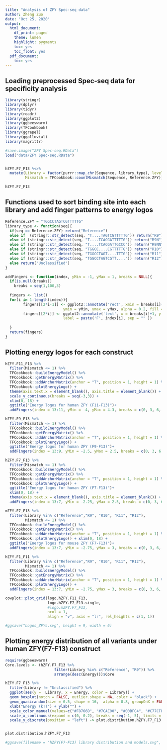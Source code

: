 ```yaml
---
title: "Analysis of ZFY Spec-seq data"
author: Zheng Zuo
date: "Oct 25, 2020"
output:
  html_document:
    df_print: paged
    theme: lumen
    highlight: pygments
    toc: yes
    toc_float: yes
  pdf_document:
    toc: yes
---
```

## Loading preprocessed Spec-seq data for specificity analysis
```r
library(stringr)
library(dplyr)
library(tidyr)
library(readr)
library(ggplot2)
library(ggbeeswarm)
library(TFCookbook)
library(ggrepel)
library(ggalluvial)
library(magrittr)

#save.image("ZFY Spec-seq.RData")
load("data/ZFY Spec-seq.RData")


hZFY.F7_F13 %<>%
  mutate(Library = factor(purrr::map_chr(Sequence, library_type), levels = c("Reference", "R9", "R9N", "R9NN", "R10", "R11", "R12")),
         Mismatch = TFCookbook::countMismatch(Sequence, Reference.ZFY))

hZFY.F7_F13
```
## Functions used to sort binding site into each library and add finger patterns to energy logos

```r
Reference.ZFY = "TGGCCTAGTCGTTTTTG"
library_type <- function(seq){
  if(seq == Reference.ZFY) return("Reference")
  else if  (stringr::str_detect(seq, "T....TAGTCGTTTTTG")) return("R9")
  else if (stringr::str_detect(seq, "T....TCACGATTTTTG")) return("R9N")
  else if (stringr::str_detect(seq, "T....TCACGATTGCCC")) return("R9NN")
  else if (stringr::str_detect(seq, "TGGCC....CGTTTTTG")) return("R10")
  else if (stringr::str_detect(seq, "TGGCCTAGT....TTTG")) return("R11")
  else if (stringr::str_detect(seq, "TGGCCTAGTCGTT....")) return("R12")
  else return("Unclassified")
}

addFingers <- function(index, yMin = -1, yMax = 1, breaks = NULL){
  if(is.null(breaks))
    breaks = seq(1,100,3)
  
  fingers <- list()
  for(i in 1:length(index)){
        fingers[[2*i-1]] <- ggplot2::annotate('rect', xmin = breaks[i]-0.5, xmax = breaks[i+1] - 0.5,
                          ymin = yMin, ymax = yMax, alpha = 0.2, fill = ifelse(i%%2==1, 'grey', 'black'))
        fingers[[2*i]] <- ggplot2::annotate('text', x = breaks[i]+1, y = yMax-0.1,
                          label = paste('F', index[i], sep = "" )) 
        
  }
  return(fingers)
}
```


## Plotting energy logos for each construct
```r
hZFY.F11_F13 %>%
  filter(Mismatch <= 1) %>%
  TFCookbook::buildEnergyModel() %>%
  TFCookbook::getEnergyMatrix() %>%
  TFCookbook::addAnchorMatrix(anchor = "T", position = 1, height = 1) %>%
  TFCookbook::plotEnergyLogo() +
  theme(axis.text.x = element_blank(), axis.title = element_blank()) +
  scale_y_continuous(breaks = seq(-3,3)) +
  xlim(0, 18) +
  ggtitle("Energy logos for human ZFY (F11-F13)")+
  addFingers(index = 13:11, yMin = -4, yMax = 4.3, breaks = c(0, 3, 6, 8)) -> logo.hZFY.F11_F13

hZFY.F9_F13 %>%
  filter(Mismatch <= 1) %>%
  TFCookbook::buildEnergyModel() %>%
  TFCookbook::getEnergyMatrix() %>%
  TFCookbook::addAnchorMatrix(anchor = "T", position = 1, height = 1) %>%
  TFCookbook::plotEnergyLogo() +
  ggtitle("Energy logos for human ZFY (F9-F13)")+
  addFingers(index = 13:9, yMin = -2.5, yMax = 2.5, breaks = c(0, 3, 6, 8, 11, 14)) -> logo.hZFY.F9_F13

hZFY.F7_F13 %>%
  filter(Mismatch <= 1) %>%
  TFCookbook::buildEnergyModel() %>%
  TFCookbook::getEnergyMatrix() %>%
  TFCookbook::addAnchorMatrix(anchor = "T", position = 1, height = 1) %>%
  TFCookbook::plotEnergyLogo() +
  ggtitle("Energy logos for human ZFY (F7-F13)")+
  xlim(0, 18) +
  theme(axis.text.x = element_blank(), axis.title = element_blank()) +
  addFingers(index = 13:7, yMin = -2.25, yMax = 2.5, breaks = c(0, 3, 6, 8, 11, 14, 17)) -> logo.hZFY.F7_F13.single

mZFY.F7_F13 %>%
  filter(Library %in% c("Reference","R9", "R10", "R11", "R12"),
         Mismatch <= 1) %>%
  TFCookbook::buildEnergyModel() %>%
  TFCookbook::getEnergyMatrix() %>%
  TFCookbook::addAnchorMatrix(anchor = "T", position = 1, height = 1) %>%
  TFCookbook::plotEnergyLogo() + xlim(0, 18) +
  ggtitle("Energy logos for mouse ZFY (F7-F13)")+
  addFingers(index = 13:7, yMin = -2.75, yMax = 3, breaks = c(0, 3, 6, 8, 11, 14, 17)) -> logo.mZFY.F7_F13

hZFY.F1_F11 %>%
  filter(Library %in% c("Reference","R9", "R10", "R11", "R12"),
         Mismatch <= 1) %>%
  TFCookbook::buildEnergyModel() %>%
  TFCookbook::getEnergyMatrix() %>%
  TFCookbook::addAnchorMatrix(anchor = "T", position = 1, height = 1) %>%
  TFCookbook::plotEnergyLogo() +
  addFingers(index = 13:7, yMin = -2.75, yMax = 3, breaks = c(0, 3, 6, 8, 11, 14, 17, 20)) -> logo.hZFY.F1_F11

cowplot::plot_grid(logo.hZFY.F11_F13,
                   logo.hZFY.F7_F13.single,
                   #logo.mZFY.F7_F13,
                   ncol = 1,
                   align = "v", axis = "lr", rel_heights = c(1, 1))

#ggsave("Logos_ZFYs.svg", height = 9, width = 6)
```

## Plotting energy distribution of all variants under human ZFY(F7-F13) construct
```r
require(ggbeeswarm)
Core.levels <- (hZFY.F7_F13 %>%
                      filter(Library %in% c("Reference", "R9")) %>% 
                      arrange(desc(Energy)))$Core

hZFY.F7_F13 %>%
  filter(Library != "Unclassified") %>%
  ggplot(aes(y =  Library, x = Energy, color = Library)) +
  geom_boxplot(notch = FALSE, outlier.shape = NA, color = "black") +
  geom_quasirandom(size = 0.5, shape = 16,  alpha = 0.8, groupOnX = FALSE) +
  xlab("Energy (kT)") + ylab("") +
  scale_color_manual(values=c("#F8766D", "#7CAE00", "#00BFC4", "#C77CFF", "#C49A00", "#00C094", "#FB61D7")) +
  scale_x_continuous(expand = c(0, 0.2), breaks = seq(-1, 5), limits = c(-1, 4)) + theme_bw()+
  scale_y_discrete(position = "left") -> plot.distribution.hZFY.F7_F13


plot.distribution.hZFY.F7_F13

#ggsave(filename = "hZFY(F7-F13) library distribution and models.svg", height = 4, width = 4.5)
```
